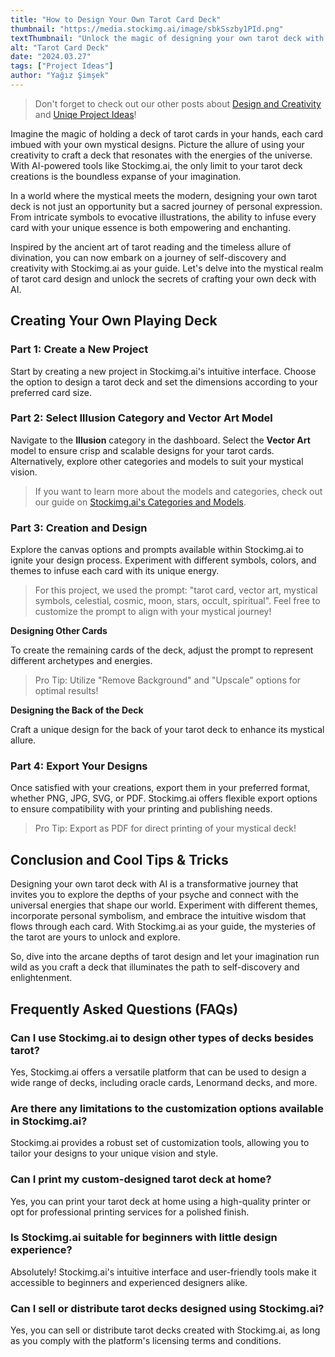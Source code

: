 ```yaml
---
title: "How to Design Your Own Tarot Card Deck"
thumbnail: "https://media.stockimg.ai/image/sbkSszby1PId.png"
textThumbnail: "Unlock the magic of designing your own tarot deck with AI-powered platforms like Stockimg.ai. Learn how to unleash your creativity and personalize every aspect of your tarot cards to create a truly unique deck."
alt: "Tarot Card Deck"
date: "2024.03.27"
tags: ["Project Ideas"]
author: "Yağız Şimşek"
---
```


<CustomImage
    src="https://media.stockimg.ai/image/sbkSszby1PId.png"
    alt="princess of the night"
/>

> Don't forget to check out our other posts about [Design and Creativity](https://stockimg.ai/blog/design-and-creativity) and [Uniqe Project Ideas](https://stockimg.ai/blog/project-ideas)!

Imagine the magic of holding a deck of tarot cards in your hands, each card imbued with your own mystical designs. Picture the allure of using your creativity to craft a deck that resonates with the energies of the universe. With AI-powered tools like Stockimg.ai, the only limit to your tarot deck creations is the boundless expanse of your imagination.

In a world where the mystical meets the modern, designing your own tarot deck is not just an opportunity but a sacred journey of personal expression. From intricate symbols to evocative illustrations, the ability to infuse every card with your unique essence is both empowering and enchanting.

Inspired by the ancient art of tarot reading and the timeless allure of divination, you can now embark on a journey of self-discovery and creativity with Stockimg.ai as your guide. Let's delve into the mystical realm of tarot card design and unlock the secrets of crafting your own deck with AI.

## Creating Your Own Playing Deck

### Part 1: Create a New Project

<CustomImage
    src="https://raw.githubusercontent.com/Abdurrahman-Subh/mdx-blog/main/images/stockimg-dashboard.png"
    alt="stockimg dashboard"
/>

Start by creating a new project in Stockimg.ai's intuitive interface. Choose the option to design a tarot deck and set the dimensions according to your preferred card size.

### Part 2: Select Illusion Category and Vector Art Model

<CustomImage
    src="https://raw.githubusercontent.com/Abdurrahman-Subh/mdx-blog/main/images/tarot-deck-design.png"
    alt="Navigating to Categories"
/>

Navigate to the **Illusion** category in the dashboard. Select the **Vector Art** model to ensure crisp and scalable designs for your tarot cards. Alternatively, explore other categories and models to suit your mystical vision.

> If you want to learn more about the models and categories, check out our guide on [Stockimg.ai's Categories and Models](https://stockimg.ai/blog/guide/stockimg-categories-and-models-explained).

### Part 3: Creation and Design

<CustomImage
    src="https://raw.githubusercontent.com/Abdurrahman-Subh/mdx-blog/main/images/major-arcana.png"
    alt="major arcana"
/>
Explore the canvas options and prompts available within Stockimg.ai to ignite your design process. Experiment with different symbols, colors, and themes to infuse each card with its unique energy.

> For this project, we used the prompt: "tarot card, vector art, mystical symbols, celestial, cosmic, moon, stars, occult, spiritual". Feel free to customize the prompt to align with your mystical journey!

**Designing Other Cards**

<CustomImage
    src="https://raw.githubusercontent.com/Abdurrahman-Subh/mdx-blog/main/images/tarot-other.png"
    alt="others"
/>

To create the remaining cards of the deck, adjust the prompt to represent different archetypes and energies.

> Pro Tip: Utilize "Remove Background" and "Upscale" options for optimal results!

**Designing the Back of the Deck**

<CustomImage
    src="https://raw.githubusercontent.com/Abdurrahman-Subh/mdx-blog/main/images/tarot-back.png"
    alt="back of the deck"
/>

Craft a unique design for the back of your tarot deck to enhance its mystical allure.

### Part 4: Export Your Designs

Once satisfied with your creations, export them in your preferred format, whether PNG, JPG, SVG, or PDF. Stockimg.ai offers flexible export options to ensure compatibility with your printing and publishing needs.

> Pro Tip: Export as PDF for direct printing of your mystical deck!

## Conclusion and Cool Tips & Tricks

Designing your own tarot deck with AI is a transformative journey that invites you to explore the depths of your psyche and connect with the universal energies that shape our world. Experiment with different themes, incorporate personal symbolism, and embrace the intuitive wisdom that flows through each card. With Stockimg.ai as your guide, the mysteries of the tarot are yours to unlock and explore.

So, dive into the arcane depths of tarot design and let your imagination run wild as you craft a deck that illuminates the path to self-discovery and enlightenment.

## Frequently Asked Questions (FAQs)

### Can I use Stockimg.ai to design other types of decks besides tarot?

Yes, Stockimg.ai offers a versatile platform that can be used to design a wide range of decks, including oracle cards, Lenormand decks, and more.

### Are there any limitations to the customization options available in Stockimg.ai?

Stockimg.ai provides a robust set of customization tools, allowing you to tailor your designs to your unique vision and style.

### Can I print my custom-designed tarot deck at home?

Yes, you can print your tarot deck at home using a high-quality printer or opt for professional printing services for a polished finish.

### Is Stockimg.ai suitable for beginners with little design experience?

Absolutely! Stockimg.ai's intuitive interface and user-friendly tools make it accessible to beginners and experienced designers alike.

### Can I sell or distribute tarot decks designed using Stockimg.ai?

Yes, you can sell or distribute tarot decks created with Stockimg.ai, as long as you comply with the platform's licensing terms and conditions.